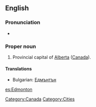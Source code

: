 ==English==

===Pronunciation===
* {{audio|en-ca-Edmonton.ogg|Audio (CA)}}

===Proper noun===
{{en-proper noun}}

# Provincial capital of [[Alberta]] ([[Canada]]).

====Translations====
*Bulgarian: [[Едмънтън]]

[[Category:Canada]]
[[Category:Cities]]

[[es:Edmonton]]
